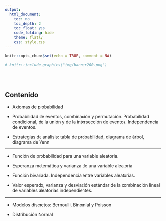 ```yaml
---
output:
  html_document:
    toc: no
    toc_depth: 2
    toc_float: yes
    code_folding: hide
    theme: flatly
    css: style.css
---
```



```r
knitr::opts_chunk$set(echo = TRUE, comment = NA)
```

```r
# knitr::include_graphics("img/banner200.png")
```
<br/><br/>


<!-- # **Introducción** -->


<!-- El concepto de probabilidad constituye uno de los  pilares de la estadística que permiten la construcción de  conceptos posteriores como el de  variable aleatoria e inferencia estadística. Se parte de  los  conceptos básicos para lo cual se requiere revisar los temas de teoría de  conjuntos y técnicas de conteo del módulo 0. -->

<!-- El concepto de variable  aleatoria  y sus principales características como el  valor esperado, la varianza, funciones de  distribución de  probabilidad y distribución  acumulada, distribuciones conjuntas, covarianza y correlación, permiten la identificación de diferentes modelos para su  uso a través de la simulación de situaciones reales. -->
<!-- <br/><br/><br/> -->

<!-- # **Objetivo** -->

<!-- Al finalizar el módulo el estudiante estará en capacidad de DESARROLLAR el pensamiento probabilístico mediante el cálculo e interpretación de probabilidades mediante la  comprensión de los CONCEPTOS BASICOS, los diferentes ENFOQUES y TIPOS de probabilidad  que le ayuden en la valoración del riesgo para la toma de decisiones. -->

<!-- Al finalizar el módulo el estudiante estará en capacidad de APLICAR los conceptos y las principales características  de las VARIABLE ALEATORIA UNIVARIADAS y CONJUNTAS para RESOLVER problemas mediante la simulación a través de software estadístico -->

<!-- <br/><br/><br/> -->

## **Contenido**

* Axiomas de probabilidad

* Probabilidad de eventos, combinación y permutación. Probabilidad condicional, de la unión y de la intersección de eventos. Independencia de eventos. 

* Estrategias de análisis: tabla de probabilidad, diagrama de árbol, diagrama de Venn

---

* Función de probabilidad para una variable aleatoria. 


* Esperanza matemática y varianza de una variable aleatoria 

* Función bivariada. Independencia entre variables aleatorias. 

* Valor esperado, varianza y desviación estándar de la combinación lineal de variables aleatorias independientes.

---
* Modelos discretos: Bernoulli, Binomial y Poisson

* Distribución Normal

<br/><br/><br/>
